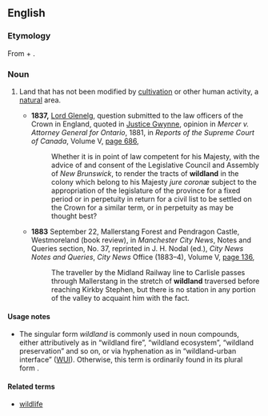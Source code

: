 ==English==

===Etymology===
From {{term|wild}} + {{term|land}}.

===Noun===
{{en-noun|s|-}}

# {{rfquote-sense}} Land that has not been modified by [[cultivation]] or other human activity, a [[natural]] area.
#* '''1837,''' [[w:Charles Grant, 1st Baron Glenelg|Lord Glenelg]], question submitted to the law officers of the Crown in England, quoted in [[w:John Wellington Gwynne|Justice Gwynne]], opinion in ''Mercer v. Attorney General for Ontario'', 1881, in ''Reports of the Supreme Court of Canada'', Volume V, [http://books.google.com/books?id=3JoDAAAAQAAJ&pg=RA1-PA686&dq=wildland page 686],
#*: Whether it is in point of law competent for his Majesty, with the advice of and consent of the Legislative Council and Assembly of ''New Brunswick'', to render the tracts of '''wildland''' in the colony which belong to his Majesty ''jure coronæ'' subject to the appropriation of the legislature of the province for a fixed period or in perpetuity in return for a civil list to be settled on the Crown for a similar term, or in perpetuity as may be thought best?
#* '''1883''' September 22, Mallerstang Forest and Pendragon Castle, Westmoreland (book review), in ''Manchester City News'', Notes and Queries section, No. 37, reprinted in J. H. Nodal (ed.), ''City News Notes and Queries'', ''City News'' Office (1883–4), Volume V, [http://books.google.com/books?id=1fEHAAAAQAAJ&pg=PA136&dq=wildland page 136],
#*: The traveller by the Midland Railway line to Carlisle passes through Mallerstang in the stretch of '''wildland''' traversed before reaching Kirkby Stephen, but there is no station in any portion of the valley to acquaint him with the fact.

====Usage notes====
* The singular form ''wildland'' is commonly used in noun compounds, either attributively as in “wildland fire”, “wildland ecosystem”, “wildland preservation” and so on, or via hyphenation as in “wildland-urban interface” ([[WUI]]). Otherwise, this term is ordinarily found in its plural form {{term|wildlands}}.

====Related terms====
* [[wildlife]]